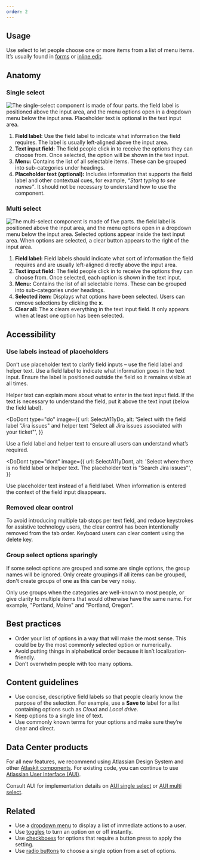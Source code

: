 ```yaml
---
order: 2
---
```



## Usage

Use select to let people choose one or more items from a list of menu items.
It’s usually found in [forms](/patterns/forms) or [inline edit](/patterns/inline-edit).

## Anatomy

### Single select

![The single-select component is made of four parts. the field label is positioned above the input area, and the menu options open in a dropdown menu below the input area. Placeholder text is optional in the text input area.](images/single-select.png)

1. **Field label:** Use the field label to indicate what information the field requires. The label is usually left-aligned above the input area.
2. **Text input field:** The field people click in to receive the options they can choose from. Once selected, the option will be shown in the text input.
3. **Menu:** Contains the list of all selectable items. These can be grouped into sub-categories under headings.
4. **Placeholder text (optional):** Includes information that supports the field label and other contextual cues, for example, _“Start typing to see names”_. It should not be necessary to understand how to use the component.

### Multi select

![The multi-select component is made of five parts. the field label is positioned above the input area, and the menu options open in a dropdown menu below the input area. Selected options appear inside the text input area. When options are selected, a clear button appears to the right of the input area.](images/multi-select.png)

1. **Field label:** Field labels should indicate what sort of information the field requires and are usually left-aligned directly above the input area.
2. **Text input field:** The field people click in to receive the options they can choose from. Once selected, each option is shown in the text input.
3. **Menu:** Contains the list of all selectable items. These can be grouped into sub-categories under headings.
4. **Selected item:** Displays what options have been selected. Users can remove selections by clicking the **x**.
5. **Clear all:** The **x** clears everything in the text input field. It only appears when at least one option has been selected.

## Accessibility

### Use labels instead of placeholders

Don’t use placeholder text to clarify field inputs – use the field label and helper text. Use a field label to indicate what information goes in the text input. Ensure the label is positioned outside the field so it remains visible at all times.

Helper text can explain more about what to enter in the text input field. If the text is necessary to understand the field, put it above the text input (below the field label).

<DoDont
  type="do"
  image={{
    url: SelectA11yDo,
    alt: 'Select with the field label "Jira issues" and helper text "Select all Jira issues associated with your ticket"',
  }}
>
  Use a field label and helper text to ensure all users can understand what’s
  required.
</DoDont>

<DoDont
  type="dont"
  image={{
    url: SelectA11yDont,
    alt: 'Select where there is no field label or helper text. The placeholder text is "Search Jira issues"',
  }}
>
  Use placeholder text instead of a field label. When information is entered the
  context of the field input disappears.
</DoDont>

### Removed clear control

To avoid introducing multiple tab stops per text field, and reduce keystrokes for assistive technology users, the clear control has been intentionally removed from the tab order. Keyboard users can clear content using the delete key.

### Group select options sparingly

If some select options are grouped and some are single options, the group names will be ignored. Only create groupings if all items can be grouped, don't create groups of one as this can be very noisy.

Only use groups when the categories are well-known to most people, or give clarity to multiple items that would otherwise have the same name. For example, "Portland, Maine" and "Portland, Oregon".

## Best practices

- Order your list of options in a way that will make the most sense. This could be by the most commonly selected option or numerically.
- Avoid putting things in alphabetical order because it isn’t localization-friendly.
- Don’t overwhelm people with too many options.

## Content guidelines

- Use concise, descriptive field labels so that people clearly know the purpose of the selection. For example, use a **Save to** label for a list containing options such as _Cloud_ and _Local drive_.
- Keep options to a single line of text.
- Use commonly known terms for your options and make sure they’re clear and direct.

## Data Center products

For all new features, we recommend using Atlassian Design System and other [Atlaskit components](https://atlaskit.atlassian.com/). For existing code, you can continue to use [Atlassian User Interface (AUI)](https://aui.atlassian.com/).

Consult AUI for implementation details on [AUI single select](https://docs.atlassian.com/aui/latest/docs/single-select.html) or [AUI multi select](https://docs.atlassian.com/aui/latest/docs/auiselect2.html).

## Related

- Use a [dropdown menu](/components/dropdown-menu) to display a list of immediate actions to a user.
- Use [toggles](/components/toggle) to turn an option on or off instantly.
- Use [checkboxes](/components/checkbox) for options that require a button press to apply the setting.
- Use [radio buttons](/components/radio) to choose a single option from a set of options.
